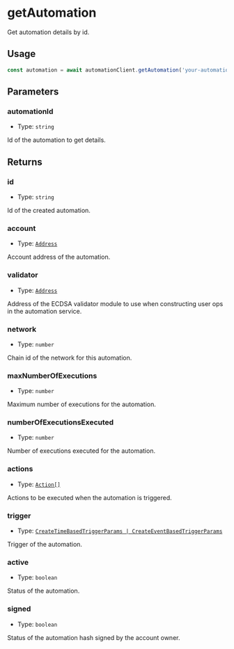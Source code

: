# getAutomation

Get automation details by id.

## Usage

```typescript copy
const automation = await automationClient.getAutomation('your-automation-id')
```

## Parameters

### automationId

- Type: `string`

Id of the automation to get details.

## Returns

### id

- Type: `string`

Id of the created automation.

### account

- Type: [`Address`](https://viem.sh/docs/glossary/types#address)

Account address of the automation.

### validator

- Type: [`Address`](https://viem.sh/docs/glossary/types#address)

Address of the ECDSA validator module to use when constructing user ops in the automation service.

### network

- Type: `number`

Chain id of the network for this automation.

### maxNumberOfExecutions

- Type: `number`

Maximum number of executions for the automation.

### numberOfExecutionsExecuted

- Type: `number`

Number of executions executed for the automation.

### actions

- Type: [`Action[]`](/automations/glossary/types#action)

Actions to be executed when the automation is triggered.

### trigger

- Type: [`CreateTimeBasedTriggerParams | CreateEventBasedTriggerParams`](/automations/glossary/types)

Trigger of the automation.

### active

- Type: `boolean`

Status of the automation.

### signed

- Type: `boolean`

Status of the automation hash signed by the account owner.
